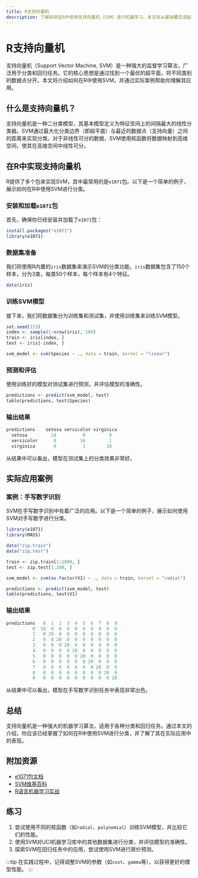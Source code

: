 ```yaml
---
title: R支持向量机
description: 了解如何在R中使用支持向量机（SVM）进行机器学习。本文将从基础概念讲起，逐步引导你掌握SVM的实现和应用。
---
```


# R支持向量机

支持向量机（Support Vector Machine, SVM）是一种强大的监督学习算法，广泛用于分类和回归任务。它的核心思想是通过找到一个最优的超平面，将不同类别的数据点分开。本文将介绍如何在R中使用SVM，并通过实际案例帮助你理解其应用。

## 什么是支持向量机？

支持向量机是一种二分类模型，其基本模型定义为特征空间上的间隔最大的线性分类器。SVM通过最大化分类边界（即超平面）与最近的数据点（支持向量）之间的距离来实现分类。对于非线性可分的数据，SVM使用核函数将数据映射到高维空间，使其在高维空间中线性可分。

## 在R中实现支持向量机

R提供了多个包来实现SVM，其中最常用的是`e1071`包。以下是一个简单的例子，展示如何在R中使用SVM进行分类。

### 安装和加载`e1071`包

首先，确保你已经安装并加载了`e1071`包：

```r
install.packages("e1071")
library(e1071)
```

### 数据集准备

我们将使用R内置的`iris`数据集来演示SVM的分类功能。`iris`数据集包含了150个样本，分为3类，每类50个样本，每个样本有4个特征。

```r
data(iris)
```

### 训练SVM模型

接下来，我们将数据集分为训练集和测试集，并使用训练集来训练SVM模型。

```r
set.seed(123)
index <- sample(1:nrow(iris), 100)
train <- iris[index, ]
test <- iris[-index, ]

svm_model <- svm(Species ~ ., data = train, kernel = "linear")
```

### 预测和评估

使用训练好的模型对测试集进行预测，并评估模型的准确性。

```r
predictions <- predict(svm_model, test)
table(predictions, test$Species)
```

### 输出结果

```r
predictions    setosa versicolor virginica
  setosa         14          0         0
  versicolor      0         16         1
  virginica       0          1        18
```

从结果中可以看出，模型在测试集上的分类效果非常好。

## 实际应用案例

### 案例：手写数字识别

SVM在手写数字识别中有着广泛的应用。以下是一个简单的例子，展示如何使用SVM对手写数字进行分类。

```r
library(e1071)
library(MASS)

data("zip.train")
data("zip.test")

train <- zip.train[1:1000, ]
test <- zip.test[1:200, ]

svm_model <- svm(as.factor(V1) ~ ., data = train, kernel = "radial")

predictions <- predict(svm_model, test)
table(predictions, test$V1)
```

### 输出结果

```r
predictions   0  1  2  3  4  5  6  7  8  9
          0  18  0  0  0  0  0  0  0  0  0
          1   0 20  0  0  0  0  0  0  0  0
          2   0  0 20  0  0  0  0  0  0  0
          3   0  0  0 20  0  0  0  0  0  0
          4   0  0  0  0 20  0  0  0  0  0
          5   0  0  0  0  0 20  0  0  0  0
          6   0  0  0  0  0  0 20  0  0  0
          7   0  0  0  0  0  0  0 20  0  0
          8   0  0  0  0  0  0  0  0 20  0
          9   0  0  0  0  0  0  0  0  0 20
```

从结果中可以看出，模型在手写数字识别任务中表现非常出色。

## 总结

支持向量机是一种强大的机器学习算法，适用于各种分类和回归任务。通过本文的介绍，你应该已经掌握了如何在R中使用SVM进行分类，并了解了其在实际应用中的表现。

## 附加资源

- [e1071包文档](https://cran.r-project.org/web/packages/e1071/e1071.pdf)
- [SVM维基百科](https://en.wikipedia.org/wiki/Support_vector_machine)
- [R语言机器学习实战](https://www.amazon.com/Machine-Learning-R-Brett-Lantz/dp/1784393908)

## 练习

1. 尝试使用不同的核函数（如`radial`、`polynomial`）训练SVM模型，并比较它们的性能。
2. 使用SVM对UCI机器学习库中的其他数据集进行分类，并评估模型的准确性。
3. 探索SVM在回归任务中的应用，尝试使用SVM进行房价预测。

:::tip
在实践过程中，记得调整SVM的参数（如`cost`、`gamma`等），以获得更好的模型性能。
:::